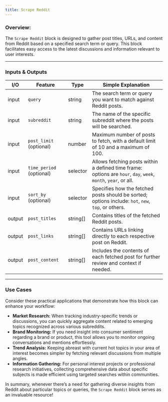 ```yaml
---
title: Scrape Reddit
---
```


### **Overview:**

The `Scrape Reddit` block is designed to gather post titles, URLs, and content from Reddit based on a specified search term or query. This block facilitates easy access to the latest discussions and information relevant to user interests.

---

### Inputs & Outputs

| I/O    | Feature                  | Type     | Simple Explanation                                                                                             |
| ------ | ------------------------ | -------- | -------------------------------------------------------------------------------------------------------------- |
| input  | `query`                  | string   | The search term or query you want to match against Reddit posts.                                               |
| input  | `subreddit`              | string   | The name of the specific subreddit where the posts will be searched.                                           |
| input  | `post_limit` (optional)  | number   | Maximum number of posts to fetch, with a default limit of 10 and a maximum of 100.                             |
| input  | `time_period` (optional) | selector | Allows fetching posts within a defined time frame: options are `hour`, `day`, `week`, `month`, `year`, or all. |
| input  | `sort_by` (optional)     | selector | Specifies how the fetched posts should be sorted; options include: `hot`, `new`, `top`, or others.             |
| output | `post_titles`            | string[] | Contains titles of the fetched Reddit posts.                                                                   |
| output | `post_links`             | string[] | Contains URLs linking directly to each respective post on Reddit.                                              |
| output | `post_content`           | string[] | Includes the contents of each fetched post for further review and context if needed.                           |

---

### Use Cases

Consider these practical applications that demonstrate how this block can enhance your workflow:

- **Market Research:** When tracking industry-specific trends or discussions, you can quickly aggregate content related to emerging topics recognized across various subreddits.
- **Brand Monitoring:** If you need insight into consumer sentiment regarding a brand or product, this tool allows you to monitor ongoing conversations and mentions effortlessly.
- **Trend Analysis:** Keeping abreast with current hot topics in your area of interest becomes simpler by fetching relevant discussions from multiple angles.
- **Information Gathering:** For personal interest projects or professional research initiatives, collecting comprehensive data about specific subjects is made efficient using targeted searches within communities.

In summary, whenever there’s a need for gathering diverse insights from Reddit about particular topics or queries, the `Scrape Reddit` block serves as an invaluable resource!
